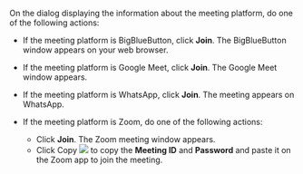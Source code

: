On the dialog displaying the information about the meeting platform, do one of the following actions:

* If the meeting platform is BigBlueButton, click **Join**. The BigBlueButton window appears on your web browser.
* If the meeting platform is Google Meet, click **Join**. The Google Meet window appears.
* If the meeting platform is WhatsApp, click **Join**. The meeting appears on WhatsApp.
* If the meeting platform is Zoom, do one of the following actions:

    * Click **Join**. The Zoom meeting window appears.
    * Click Copy ![](media/copyicon.png) to copy the **Meeting ID** and **Password** and paste it on the Zoom app to join the meeting.